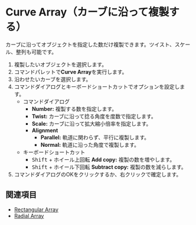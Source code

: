 
# Curve Array（カーブに沿って複製する）

<Reference shortcut="" command="Curve Array" button="" />

カーブに沿ってオブジェクトを指定した数だけ複製できます。ツイスト、スケール、整列も可能です。

1. 複製したいオブジェクトを選択します。
2. コマンドパレットで**Curve Array**を実行します。
3. 沿わせたいカーブを選択します。
4. コマンドダイアログとキーボードショートカットでオプションを設定します。
   - <Kst>コマンドダイアログ</Kst>
      - **Number:** 複製する数を指定します。
      - **Twist:** カーブに沿って捻る角度を度数で指定します。
      - **Scale:** カーブに沿って拡大縮小倍率を指定します。
      - **Alignment**
         - **Parallel:** 軌道に関わらず、平行に複製します。 
         - **Normal:** 軌道に沿った角度で複製します。
   - <Kst>キーボードショートカット</Kst>
      - <kbd>Shift</kbd> + ホイール上回転 **Add copy:** 複製の数を増やします。
      - <kbd>Shift</kbd> + ホイール下回転 **Subtract copy:** 複製の数を減らします。
4. コマンドダイアログのOKをクリックするか、右クリックで確定します。

## 関連項目
- [Rectangular Array](./rectangular-array)
- [Radial Array](./radial-array)